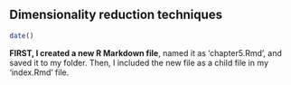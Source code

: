 
## Dimensionality reduction techniques

```r
date()
```
**FIRST, I created a new R Markdown file**, named it as 'chapter5.Rmd', and saved it to my folder. Then, I included the new file as a child file in my 'index.Rmd' file.
